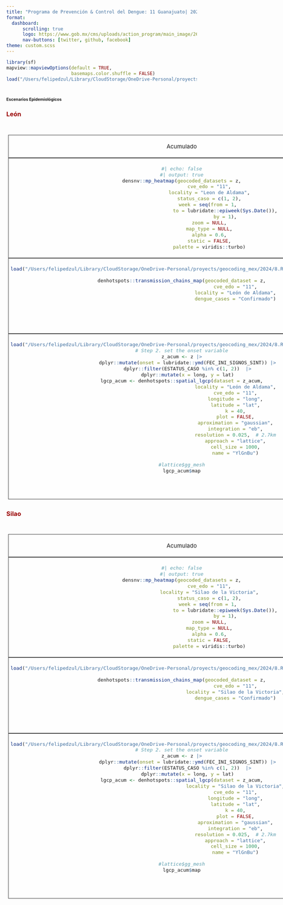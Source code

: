 ```yaml
---
title: "Programa de Prevención & Control del Dengue: 11 Guanajuato| 2024"
format: 
  dashboard:
      scrolling: true
      logo: https://www.gob.mx/cms/uploads/action_program/main_image/26942/post_post_portadavectores.gif
      nav-buttons: [twitter, github, facebook]
theme: custom.scss
---
```


```r
library(sf)
mapview::mapviewOptions(default = TRUE,
                        basemaps.color.shuffle = FALSE)
load("/Users/felipedzul/Library/CloudStorage/OneDrive-Personal/proyects/geocoding_mex/2024/8.RData/denmex_2024.RData")
```


# [**Escenarios Epidemiológicos**]{style="font-size:8pt"}

::: panel-tabset

### [**León**]{style="color:#990000"}

<html>
<head>
```{=html}
<style>
.grid-container {
  display: grid;
  grid-template-columns: auto auto auto;
  padding: 5px;
}

.grid-item {
  background-color: rgba(255, 255, 255, 0.8);
  border: 1px solid rgba(0, 0, 0, 0.8);
  padding: 5px;
  font-size: 15px;
  text-align-last: center;
  text-align: center;
}
</style>
```
</head>
<body>
<h1>
</h1>
<p>
</p>

::: grid-container

::: grid-item
Acumulado
:::

::: grid-item
Ultimo Mes
:::

::: grid-item
Ultimas 2 Semanas
:::


::: grid-item
```r
#| echo: false
#| output: true
densnv::mp_heatmap(geocoded_datasets = z,
                   cve_edo = "11",
                   locality = "Leon de Aldama",
                   status_caso = c(1, 2),
                   week = seq(from = 1, 
                              to = lubridate::epiweek(Sys.Date()),
                              by = 1),
                   zoom = NULL,
                   map_type = NULL,
                   alpha = 0.6,
                   static = FALSE,
                   palette = viridis::turbo)
```
:::

::: grid-item

```r
#| echo: false
#| output: true
densnv::mp_heatmap(geocoded_datasets = z,
                   cve_edo = "11",
                   locality = "Leon de Aldama",
                   status_caso = c(1, 2),
                   week = seq(from = lubridate::epiweek(Sys.Date())-5, 
                              to = lubridate::epiweek(Sys.Date()),
                              by = 1),
                   zoom = NULL,
                   map_type = NULL,
                   alpha = 0.6,
                   static = FALSE,
                   palette = viridis::turbo)
```
:::

::: grid-item

```r
#| echo: false
#| output: true
densnv::mp_heatmap(geocoded_datasets = z,
                   cve_edo = "11",
                   locality = "Leon de Aldama",
                   status_caso = c(1, 2),
                   week = seq(from = lubridate::epiweek(Sys.Date())-3, 
                              to = lubridate::epiweek(Sys.Date()),
                              by = 1),
                   zoom = NULL,
                   map_type = NULL,
                   alpha = 0.6,
                   static = FALSE,
                   palette = viridis::turbo)

```

:::


::: grid-item

```r
load("/Users/felipedzul/Library/CloudStorage/OneDrive-Personal/proyects/geocoding_mex/2024/8.RData/denmex_2024.RData")

denhotspots::transmission_chains_map(geocoded_dataset = z,
                                     cve_edo = "11",
                                     locality = "León de Aldama",
                                     dengue_cases = "Confirmado")


```

:::

::: grid-item

```r
load("/Users/felipedzul/Library/CloudStorage/OneDrive-Personal/proyects/geocoding_mex/2024/8.RData/denmex_2024.RData")
z <- z |>
  dplyr::filter(SEM %in% c(seq(from = lubridate::epiweek(Sys.Date())-5, 
                              to = lubridate::epiweek(Sys.Date()),
                              by = 1)))
denhotspots::transmission_chains_map(geocoded_dataset = z,
                                     cve_edo = "11",
                                     locality = "León de Aldama",
                                     dengue_cases = "Confirmado")


```

:::

::: grid-item

```r
load("/Users/felipedzul/Library/CloudStorage/OneDrive-Personal/proyects/geocoding_mex/2024/8.RData/denmex_2024.RData")
z <- z |>
  dplyr::filter(SEM %in% c(seq(from = lubridate::epiweek(Sys.Date())-3, 
                              to = lubridate::epiweek(Sys.Date()),
                              by = 1)))

denhotspots::transmission_chains_map(geocoded_dataset = z,
                                     cve_edo = "11",
                                     locality = "León de Aldama",
                                     dengue_cases = c("Probable"))


```
:::


::: grid-item
```r
load("/Users/felipedzul/Library/CloudStorage/OneDrive-Personal/proyects/geocoding_mex/2024/8.RData/denmex_2024.RData")
# Step 2. set the onset variable
z_acum <- z |>
    dplyr::mutate(onset = lubridate::ymd(FEC_INI_SIGNOS_SINT)) |>
    dplyr::filter(ESTATUS_CASO %in% c(1, 2))  |>
    dplyr::mutate(x = long, y = lat)
lgcp_acum <- denhotspots::spatial_lgcp(dataset = z_acum,
                                     locality = "León de Aldama",
                                     cve_edo = "11",
                                     longitude = "long",
                                     latitude = "lat",
                                     k = 40,
                                     plot = FALSE,
                                     aproximation = "gaussian",
                                     integration = "eb",
                                     resolution = 0.025,  # 2.7km
                                     approach = "lattice",
                                     cell_size = 1000,
                                     name = "YlGnBu")

#lattice$gg_mesh
lgcp_acum$map
```

:::


::: grid-item
```r
load("/Users/felipedzul/Library/CloudStorage/OneDrive-Personal/proyects/geocoding_mex/2024/8.RData/denmex_2024.RData")
z_month <- z |>
    dplyr::mutate(onset = lubridate::ymd(FEC_INI_SIGNOS_SINT)) |>
    dplyr::filter(ESTATUS_CASO %in% c(1, 2))  |>
    dplyr::mutate(x = long, y = lat) |>
    dplyr::filter(SEM %in% c(seq(from = lubridate::epiweek(Sys.Date())-5, 
                                 to = lubridate::epiweek(Sys.Date()),
                                 by = 1)))

lgcp_month <- denhotspots::spatial_lgcp(dataset = z_month,
                                     locality = "León de Aldama",
                                     cve_edo = "11",
                                     longitude = "long",
                                     latitude = "lat",
                                     k = 40,
                                     plot = FALSE,
                                     aproximation = "gaussian",
                                     integration = "eb",
                                     resolution = 0.025,  # 2.7km
                                     approach = "lattice",
                                     cell_size = 1000,
                                     name = "YlGnBu")
lgcp_month$map

```

:::


::: grid-item
```r

load("/Users/felipedzul/Library/CloudStorage/OneDrive-Personal/proyects/geocoding_mex/2024/8.RData/denmex_2024.RData")

z_3week <- z |>
    dplyr::mutate(onset = lubridate::ymd(FEC_INI_SIGNOS_SINT)) |>
    dplyr::filter(ESTATUS_CASO %in% c(1, 2))  |>
    dplyr::mutate(x = long, y = lat) |>
    dplyr::filter(SEM %in% c(seq(from = lubridate::epiweek(Sys.Date())-3, 
                                 to = lubridate::epiweek(Sys.Date()),
                                 by = 1)))


lgcp_3week <- denhotspots::spatial_lgcp(dataset = z_3week,
                                        locality = "León de Aldama",
                                        cve_edo = "11",
                                        longitude = "long",
                                        latitude = "lat",
                                        k = 40,
                                        plot = FALSE,
                                        aproximation = "gaussian",
                                        integration = "eb",
                                        resolution = 0.025,  # 2.7km
                                        approach = "lattice",
                                        cell_size = 1000,
                                        name = "YlGnBu")
lgcp_3week$map
```

:::



:::

</body>
</html>



### [**Silao**]{style="color:#990000"}

<html>
<head>
```{=html}
<style>
.grid-container {
  display: grid;
  grid-template-columns: auto auto auto;
  padding: 5px;
}

.grid-item {
  background-color: rgba(255, 255, 255, 0.8);
  border: 1px solid rgba(0, 0, 0, 0.8);
  padding: 5px;
  font-size: 15px;
  text-align-last: center;
  text-align: center;
}
</style>
```
</head>
<body>
<h1>
</h1>
<p>
</p>

::: grid-container

::: grid-item
Acumulado
:::

::: grid-item
Ultimo Mes
:::

::: grid-item
Ultimas 2 Semanas
:::


::: grid-item
```r
#| echo: false
#| output: true
densnv::mp_heatmap(geocoded_datasets = z,
                   cve_edo = "11",
                   locality = "Silao de la Victoria",
                   status_caso = c(1, 2),
                   week = seq(from = 1, 
                              to = lubridate::epiweek(Sys.Date()),
                              by = 1),
                   zoom = NULL,
                   map_type = NULL,
                   alpha = 0.6,
                   static = FALSE,
                   palette = viridis::turbo)
```
:::

::: grid-item

```r
#| echo: false
#| output: true
densnv::mp_heatmap(geocoded_datasets = z,
                   cve_edo = "11",
                   locality = "Silao de la Victoria",
                   status_caso = c(1, 2),
                   week = seq(from = lubridate::epiweek(Sys.Date())-5, 
                              to = lubridate::epiweek(Sys.Date()),
                              by = 1),
                   zoom = NULL,
                   map_type = NULL,
                   alpha = 0.6,
                   static = FALSE,
                   palette = viridis::turbo)
```
:::

::: grid-item

```r
#| echo: false
#| output: true
densnv::mp_heatmap(geocoded_datasets = z,
                   cve_edo = "11",
                   locality = "Silao de la Victoria",
                   status_caso = c(1, 2),
                   week = seq(from = lubridate::epiweek(Sys.Date())-3, 
                              to = lubridate::epiweek(Sys.Date()),
                              by = 1),
                   zoom = NULL,
                   map_type = NULL,
                   alpha = 0.6,
                   static = FALSE,
                   palette = viridis::turbo)

```

:::


::: grid-item

```r
load("/Users/felipedzul/Library/CloudStorage/OneDrive-Personal/proyects/geocoding_mex/2024/8.RData/denmex_2024.RData")

denhotspots::transmission_chains_map(geocoded_dataset = z,
                                     cve_edo = "11",
                                     locality = "Silao de la Victoria",
                                     dengue_cases = "Confirmado")


```

:::

::: grid-item

```r
load("/Users/felipedzul/Library/CloudStorage/OneDrive-Personal/proyects/geocoding_mex/2024/8.RData/denmex_2024.RData")
z <- z |>
  dplyr::filter(SEM %in% c(seq(from = lubridate::epiweek(Sys.Date())-5, 
                              to = lubridate::epiweek(Sys.Date()),
                              by = 1)))
denhotspots::transmission_chains_map(geocoded_dataset = z,
                                     cve_edo = "11",
                                     locality = "Silao de la Victoria",
                                     dengue_cases = "Confirmado")


```

:::

::: grid-item

```r
load("/Users/felipedzul/Library/CloudStorage/OneDrive-Personal/proyects/geocoding_mex/2024/8.RData/denmex_2024.RData")
z <- z |>
  dplyr::filter(SEM %in% c(seq(from = lubridate::epiweek(Sys.Date())-3, 
                              to = lubridate::epiweek(Sys.Date()),
                              by = 1)))

denhotspots::transmission_chains_map(geocoded_dataset = z,
                                     cve_edo = "11",
                                     locality = "Silao de la Victoria",
                                     dengue_cases = c("Probable"))


```
:::


::: grid-item
```r
load("/Users/felipedzul/Library/CloudStorage/OneDrive-Personal/proyects/geocoding_mex/2024/8.RData/denmex_2024.RData")
# Step 2. set the onset variable
z_acum <- z |>
    dplyr::mutate(onset = lubridate::ymd(FEC_INI_SIGNOS_SINT)) |>
    dplyr::filter(ESTATUS_CASO %in% c(1, 2))  |>
    dplyr::mutate(x = long, y = lat)
lgcp_acum <- denhotspots::spatial_lgcp(dataset = z_acum,
                                     locality = "Silao de la Victoria",
                                     cve_edo = "11",
                                     longitude = "long",
                                     latitude = "lat",
                                     k = 40,
                                     plot = FALSE,
                                     aproximation = "gaussian",
                                     integration = "eb",
                                     resolution = 0.025,  # 2.7km
                                     approach = "lattice",
                                     cell_size = 1000,
                                     name = "YlGnBu")

#lattice$gg_mesh
lgcp_acum$map
```

:::


::: grid-item
```r
load("/Users/felipedzul/Library/CloudStorage/OneDrive-Personal/proyects/geocoding_mex/2024/8.RData/denmex_2024.RData")
z_month <- z |>
    dplyr::mutate(onset = lubridate::ymd(FEC_INI_SIGNOS_SINT)) |>
    dplyr::filter(ESTATUS_CASO %in% c(1, 2))  |>
    dplyr::mutate(x = long, y = lat) |>
    dplyr::filter(SEM %in% c(seq(from = lubridate::epiweek(Sys.Date())-5, 
                                 to = lubridate::epiweek(Sys.Date()),
                                 by = 1)))

lgcp_month <- denhotspots::spatial_lgcp(dataset = z_month,
                                     locality = "Silao de la Victoria",
                                     cve_edo = "11",
                                     longitude = "long",
                                     latitude = "lat",
                                     k = 40,
                                     plot = FALSE,
                                     aproximation = "gaussian",
                                     integration = "eb",
                                     resolution = 0.025,  # 2.7km
                                     approach = "lattice",
                                     cell_size = 1000,
                                     name = "YlGnBu")
lgcp_month$map

```

:::


::: grid-item
```r

load("/Users/felipedzul/Library/CloudStorage/OneDrive-Personal/proyects/geocoding_mex/2024/8.RData/denmex_2024.RData")

z_3week <- z |>
    dplyr::mutate(onset = lubridate::ymd(FEC_INI_SIGNOS_SINT)) |>
    dplyr::filter(ESTATUS_CASO %in% c(1, 2))  |>
    dplyr::mutate(x = long, y = lat) |>
    dplyr::filter(SEM %in% c(seq(from = lubridate::epiweek(Sys.Date())-3, 
                                 to = lubridate::epiweek(Sys.Date()),
                                 by = 1)))


lgcp_3week <- denhotspots::spatial_lgcp(dataset = z_3week,
                                        locality = "Silao de la Victoria",
                                        cve_edo = "11",
                                        longitude = "long",
                                        latitude = "lat",
                                        k = 40,
                                        plot = FALSE,
                                        aproximation = "gaussian",
                                        integration = "eb",
                                        resolution = 0.025,  # 2.7km
                                        approach = "lattice",
                                        cell_size = 1000,
                                        name = "YlGnBu")
lgcp_3week$map
```

:::



:::

</body>
</html>

:::